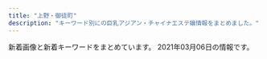 ```yaml
---
title: "上野・御徒町"
description: "キーワード別にの巨乳アジアン・チャイナエステ嬢情報をまとめました。"
---
```


新着画像と新着キーワードをまとめています。
2021年03月06日の情報です。

<DmmAffiliateIns />
<KeywordTable
  shops={
    [
    {
        "name": "AOI",
        "keywords": {
            "D": 12,
            "85": 48,
            "C": 6,
            "86": 6
        },
        "url": "http://www.sh-riraku107.xyz/",
        "station": "\u7530\u539f\u753a\u99c53\u756a\u51fa\u53e3",
        "img_links": [
            "http://www.sh-riraku107.xyz/picture/head_1_4214_1545019611484252.jpg",
            "http://www.sh-riraku107.xyz/picture/head_3_4214_1545028158650128.jpg",
            "http://www.sh-riraku107.xyz/picture/head_2_4214_1545028158383139.jpg",
            "http://www.sh-riraku107.xyz/uploads/190726/1-1ZH61G3011R.jpg",
            "http://www.sh-riraku107.xyz/uploads/201210/1-201210140AV35.jpg",
            "http://www.sh-riraku107.xyz/picture/link_1_4214_154523611765195.jpg",
            "http://www.sh-riraku107.xyz/uploads/190930/1-1Z9301H0432Z.jpg",
            "http://www.sh-riraku107.xyz/uploads/190726/1-1ZH61G224459.jpg",
            "http://www.sh-riraku107.xyz/uploads/191203/1-191203131R1257.jpg",
            "http://www.sh-riraku107.xyz/uploads/190726/1-1ZH61G359B9.jpg",
            "http://www.sh-riraku107.xyz/uploads/200915/1-20091515002JQ.jpg",
            "http://www.sh-riraku107.xyz/uploads/201210/1-201210140I61V.jpg",
            "http://www.sh-riraku107.xyz/uploads/201210/1-201210140H2S5.jpg",
            "http://www.sh-riraku107.xyz/uploads/191028/1-19102PQ142352.jpg",
            "http://www.sh-riraku107.xyz/uploads/201210/1-201210140K4F7.jpg",
            "http://www.sh-riraku107.xyz/uploads/190811/1-1ZQ1215612530.jpg",
            "http://www.sh-riraku107.xyz/uploads/190726/1-1ZH61G444a2.jpg",
            "http://www.sh-riraku107.xyz/uploads/201210/1-201210140639549.jpg",
            "http://www.sh-riraku107.xyz/uploads/200915/1-20091515001J63.jpg"
        ]
    },
    {
        "name": "\u6975\u4e0a\u30e1\u30f3\u30ba\u30a8\u30b9\u30c6-\u96c5-",
        "img_links": [
            "http://ueno-miyabi.work/images/tg_t.jpg",
            "http://ueno-miyabi.work/img/haru1.jpg",
            "http://ueno-miyabi.work/img/nana1.jpg",
            "http://ueno-miyabi.work/sp/img/yuyu2.jpg",
            "http://ueno-miyabi.work/images/5.jpg",
            "http://ueno-miyabi.work/images/sm.jpg",
            "http://ueno-miyabi.work/img/yuyu1.jpg",
            "http://ueno-miyabi.work/staff/ai.jpg",
            "http://ueno-miyabi.work/sp/images/interior_t.jpg",
            "http://ueno-miyabi.work/sp/images/ts.jpg",
            "http://ueno-miyabi.work/sp/img/haru2.jpg",
            "http://ueno-miyabi.work/sp/images/3.png",
            "http://ueno-miyabi.work/sp/images/staff_t.jpg",
            "http://ueno-miyabi.work/images/rem.jpg",
            "http://ueno-miyabi.work/sp/images/topgirl.jpg",
            "http://ueno-miyabi.work/sp/images/2.png",
            "http://ueno-miyabi.work/images/rec1.png",
            "http://ueno-miyabi.work/sp/images/int1.jpg",
            "http://ueno-miyabi.work/sp/images/sys.png",
            "http://ueno-miyabi.work/images/news_t.jpg",
            "http://ueno-miyabi.work/images/newsb.png",
            "http://ueno-miyabi.work/staff/haru.jpg",
            "http://ueno-miyabi.work/images/ta.jpg",
            "http://ueno-miyabi.work/sp/images/int2.jpg",
            "http://ueno-miyabi.work/images/2.jpg",
            "http://ueno-miyabi.work/img/jun2.jpg",
            "http://ueno-miyabi.work/sp/images/5.png",
            "http://ueno-miyabi.work/images/staff_t.jpg",
            "http://ueno-miyabi.work/images/rec2.jpg",
            "http://ueno-miyabi.work/sp/img/haru1.jpg",
            "http://ueno-miyabi.work/sp/menu/top.jpg",
            "http://ueno-miyabi.work/sp/img/jun2.jpg",
            "http://ueno-miyabi.work/sp/img/yuyu1.jpg",
            "http://ueno-miyabi.work/sp/img/ai1.jpg",
            "http://ueno-miyabi.work/sp/staff/haru.jpg",
            "http://ueno-miyabi.work/sp/images/rec1.png",
            "http://ueno-miyabi.work/img/haru2.jpg",
            "http://ueno-miyabi.work/images/sys.png",
            "http://ueno-miyabi.work/images/3.jpg",
            "http://ueno-miyabi.work/sp/img/jun1.jpg",
            "http://ueno-miyabi.work/sp/staff/ai.jpg",
            "http://ueno-miyabi.work/staff/jun.jpg",
            "http://ueno-miyabi.work/sp/images/ta.jpg",
            "http://ueno-miyabi.work/sp/images/news.jpg",
            "http://ueno-miyabi.work/img/jun1.jpg",
            "http://ueno-miyabi.work/sp/images/tel.jpg",
            "http://ueno-miyabi.work/images/1.jpg",
            "http://ueno-miyabi.work/sp/staff/jun.jpg",
            "http://ueno-miyabi.work/sp/staff/nana.jpg",
            "http://ueno-miyabi.work/sp/staff/yuyu.jpg",
            "http://ueno-miyabi.work/sp/images/rec2.jpg",
            "http://ueno-miyabi.work/images/head.jpg",
            "http://ueno-miyabi.work/sp/menu/staff.jpg",
            "http://ueno-miyabi.work/images/tr.jpg",
            "http://ueno-miyabi.work/images/interior_t.jpg",
            "http://ueno-miyabi.work/img/yuyu2.jpg",
            "http://ueno-miyabi.work/sp/images/4.png",
            "http://ueno-miyabi.work/images/int2.jpg",
            "http://ueno-miyabi.work/images/b2.jpg",
            "http://ueno-miyabi.work/staff/yuyu.jpg",
            "http://ueno-miyabi.work/images/int1.jpg",
            "http://ueno-miyabi.work/staff/nana.jpg",
            "http://ueno-miyabi.work/sp/img/nana1.jpg",
            "http://ueno-miyabi.work/images/concept.png",
            "http://ueno-miyabi.work/sp/images/footer.jpg",
            "http://ueno-miyabi.work/img/ai1.jpg",
            "http://ueno-miyabi.work/sp/images/1.png",
            "http://ueno-miyabi.work/sp/images/head.jpg",
            "http://ueno-miyabi.work/sp/images/ac1.jpg",
            "http://ueno-miyabi.work/images/b1.jpg",
            "http://ueno-miyabi.work/sp/images/newsb.png",
            "http://ueno-miyabi.work/images/4.jpg"
        ],
        "keywords": {},
        "station": "JR\u4e0a\u91ce\u99c5\u6d45\u8349\u53e3",
        "url": "http://ueno-miyabi.work/"
    },
    {
        "name": "\u9db4",
        "station": "\u6d45\u8349\u99c52\u756a\u51fa\u53e3",
        "keywords": {
            "C": 7
        },
        "img_links": [
            "http://th20.com/turu/images/mobile.jpg"
        ],
        "url": "http://th20.com/turu/"
    },
    {
        "url": "http://yura-kunitachi.xyz/",
        "keywords": {},
        "img_links": [
            "http://yura-kunitachi.xyz/_src/53513947/navi_03.png",
            "http://yura-kunitachi.xyz/_src/53513957/wechatimg229.jpg",
            "http://yura-kunitachi.xyz/_src/53513953/navi_06.png",
            "http://yura-kunitachi.xyz/_src/53513955/cam.jpg",
            "http://yura-kunitachi.xyz/_src/53513929/wechatimg93.jpg",
            "http://yura-kunitachi.xyz/_src/53513935/wechatimg92.jpg",
            "http://yura-kunitachi.xyz/_src/53513945/navi_02.png",
            "http://yura-kunitachi.xyz/_src/53513925/wechatimg8.jpg",
            "http://yura-kunitachi.xyz/_src/53513931/wechatimg89.jpg",
            "http://yura-kunitachi.xyz/_src/53513933/wechatimg90.jpg",
            "http://yura-kunitachi.xyz/_src/53972968/wechatimg91.jpg",
            "http://yura-kunitachi.xyz/_src/53513963/wechatimg102.jpg",
            "http://yura-kunitachi.xyz/_src/53513949/navi_04.png",
            "http://yura-kunitachi.xyz/_src/53513961/wechatimg97.jpg",
            "http://yura-kunitachi.xyz/_src/53513965/wechatimg81_20210306210100439.jpg",
            "http://yura-kunitachi.xyz/_src/53513967/xxl_44c52558b2be4d61a2f879da7d157c31.jpg",
            "http://yura-kunitachi.xyz/_src/53513959/137080-osd41m-772.jpg",
            "http://yura-kunitachi.xyz/_src/53513942/3da7d3dc6ee4f2d3861295bdb20452b671deb86c6f4e442ebce1715dc06eb99e.jpg",
            "http://yura-kunitachi.xyz/_src/53513943/navi_01.png",
            "http://yura-kunitachi.xyz/_src/53513910/5f5316158ec7f0d0727854410a5be46303a324b1fef3ef0de82fa8c4fe0f59d4.jpg",
            "http://yura-kunitachi.xyz/_src/53513951/navi_05.png"
        ],
        "station": "\u7530\u539f\u753a\u99c5\u30a8\u30ec\u30d9\u30fc\u30bf\u30fc\u53e3",
        "name": "Rei"
    },
    {
        "url": "http://www.macaron.esjoho.com/",
        "img_links": [],
        "keywords": {},
        "station": "JR\u5fa1\u5f92\u753a\u99c5\u5317\u53e3",
        "name": "\u30de\u30ab\u30ed\u30f3"
    },
    {
        "station": "JR\u4e0a\u91ce\u99c5\u6d45\u8349\u53e3",
        "name": "\u7652\u3057\u306e\u5bb6",
        "img_links": [
            "http://www.iyashinoie-ueno.com/images/pick1.jpg",
            "http://www.iyashinoie-ueno.com/images/news_top.jpg",
            "http://www.iyashinoie-ueno.com/images/end.jpg",
            "http://www.iyashinoie-ueno.com/files/019.jpg",
            "http://www.iyashinoie-ueno.com/files/018-02.jpg",
            "http://www.iyashinoie-ueno.com/images/newgirls_top.jpg",
            "http://www.iyashinoie-ueno.com/files/001.jpg",
            "http://www.iyashinoie-ueno.com/files/014-02.jpg",
            "http://www.iyashinoie-ueno.com/images/staff_top2.jpg",
            "http://www.iyashinoie-ueno.com/files/019-02.jpg",
            "http://www.iyashinoie-ueno.com/images/mobile.jpg",
            "http://www.iyashinoie-ueno.com/files/018.jpg",
            "http://www.iyashinoie-ueno.com/images/top2.jpg",
            "http://www.iyashinoie-ueno.com/files/001-02.jpg",
            "http://www.iyashinoie-ueno.com/files/014.jpg",
            "http://www.iyashinoie-ueno.com/images/staff_top.jpg"
        ],
        "keywords": {
            "C": 11,
            "86": 4,
            "84": 4,
            "87": 8,
            "D": 12
        },
        "url": "http://www.iyashinoie-ueno.com/"
    },
    {
        "station": "JR\u5fa1\u5f92\u753a\u99c5\u5357\u53e3",
        "name": "\u5922\u306e\u8776\u3005",
        "img_links": [
            "http://www.sh-riraks.xyz/uploads/190611/1-1Z611153S2561.jpg",
            "http://www.sh-riraks.xyz/uploads/200617/1-20061G54ZQ14.jpg",
            "http://www.sh-riraks.xyz/img/ttl_girls.png",
            "http://www.sh-riraks.xyz/uploads/180521/1-1P5211649103K.jpg",
            "http://www.sh-riraks.xyz/uploads/allimg/180604/1-1P60410212A02.jpg",
            "http://www.sh-riraks.xyz/uploads/201130/1-201130133129441.jpg",
            "http://www.sh-riraks.xyz/uploads/181001/1-1Q001142IB48.jpg",
            "http://www.sh-riraks.xyz/uploads/201130/1-20113013311Rc.jpg",
            "http://www.sh-riraks.xyz/uploads/180521/1-1P52116495SC.jpg",
            "http://www.sh-riraks.xyz/uploads/201130/1-201130133045611.jpg",
            "http://www.sh-riraks.xyz/uploads/181001/1-1Q001142T6406.jpg",
            "http://www.sh-riraks.xyz/uploads/201130/1-201130133215X9.jpg",
            "http://www.sh-riraks.xyz/img/ttl_staff.png",
            "http://www.sh-riraks.xyz/uploads/201130/1-201130133029220.jpg",
            "http://www.sh-riraks.xyz/uploads/201130/1-201130133145E0.jpg",
            "http://www.sh-riraks.xyz/img/ttl_pickup.png",
            "http://www.sh-riraks.xyz/uploads/200107/1-20010F92019226.jpg",
            "http://www.sh-riraks.xyz/uploads/201130/1-201130132942Y6.jpg",
            "http://www.sh-riraks.xyz/uploads/201130/1-201130133012441.jpg",
            "http://www.sh-riraks.xyz/img/ttl_mobile.png",
            "http://www.sh-riraks.xyz/uploads/200617/1-20061G54TIb.jpg",
            "http://www.sh-riraks.xyz/uploads/200617/1-20061G54941Z9.jpg",
            "http://www.sh-riraks.xyz/img/ttl_wnew.png",
            "http://www.sh-riraks.xyz/uploads/191015/1-1910151T03I48.jpg",
            "http://www.sh-riraks.xyz/uploads/201130/1-201130132956292.jpg"
        ],
        "url": "http://www.sh-riraks.xyz/",
        "keywords": {
            "C": 17
        }
    },
    {
        "keywords": {},
        "url": "https://u-este.com/",
        "station": "JR\u5fa1\u5f92\u753a\u99c5\u5317\u53e3",
        "img_links": [],
        "name": "\u7652\u3057\u5c4b"
    },
    {
        "url": "http://ikoi.ies.fun/",
        "station": "JR\u5fa1\u5f92\u753a\u99c5\u5357\u53e3",
        "name": "\u61a9",
        "keywords": {},
        "img_links": []
    },
    {
        "station": "JR\u5fa1\u5f92\u753a\u99c5\u5357\u53e3",
        "keywords": {},
        "url": "http://chloe.est-u.com/",
        "name": "CHLOE",
        "img_links": [
            "http://chloe.est-u.com/images/index_03.jpg",
            "http://chloe.est-u.com/images/index_07.jpg",
            "http://chloe.est-u.com/images/a2.jpg",
            "http://chloe.est-u.com/images/a3.jpg",
            "http://chloe.est-u.com/images/a1.jpg",
            "http://chloe.est-u.com/images/index_02.jpg",
            "http://chloe.est-u.com/images/2.jpg",
            "http://chloe.est-u.com/images/s1.jpg",
            "http://chloe.est-u.com/images/3.jpg",
            "http://chloe.est-u.com/images/cc.jpg",
            "http://chloe.est-u.com/images/index_01.jpg",
            "http://chloe.est-u.com/images/index_14.jpg"
        ]
    },
    {
        "img_links": [],
        "keywords": {},
        "name": "\u30b9\u30de\u30a4\u30eb",
        "station": "JR\u5fa1\u5f92\u753a\u99c5\u5357\u53e3",
        "url": "http://smile.ests.jp/"
    },
    {
        "keywords": {
            "86": 10,
            "E": 5,
            "D": 5,
            "85": 5
        },
        "name": "\u30a2\u30ed\u30de \u3072\u307e\u308f\u308a",
        "url": "http://lena.este.work/",
        "img_links": [
            "http://lena.este.work/2/uploadimg/1557998297.jpeg",
            "http://lena.este.work/2/uploadimg/1606781125.jpeg",
            "http://lena.este.work/2/uploadimg/1583138243.jpg",
            "http://lena.este.work/ta.png",
            "http://lena.este.work/s1.png",
            "http://lena.este.work/tel.jpg",
            "http://lena.este.work/interior_t.png",
            "http://lena.este.work/news.png",
            "http://lena.este.work/staff_t.jpg",
            "http://lena.este.work/head.jpg",
            "http://lena.este.work/2/uploadimg/1606782448.jpeg",
            "http://lena.este.work/sys2.png"
        ],
        "station": "\u6e6f\u5cf6\u99c5"
    },
    {
        "station": "JR\u5fa1\u5f92\u753a\u99c5\u5357\u53e3",
        "keywords": {},
        "url": "http://taiwan-resort.com/",
        "name": "\u53f0\u6e7e\u30ea\u30be\u30fc\u30c8",
        "img_links": [
            "http://taiwan-resort.com/img/mask03.jpg",
            "http://taiwan-resort.com/img/mask01.jpg",
            "http://taiwan-resort.com/img/corona-3.jpg",
            "http://taiwan-resort.com/img/corona-5.jpg",
            "http://taiwan-resort.com/img/reina3.jpg",
            "http://taiwan-resort.com/img/honoka02.jpg",
            "http://taiwan-resort.com/img/rei.jpg",
            "http://taiwan-resort.com/img/corona-2.jpg",
            "http://taiwan-resort.com/img/topbg02.jpg",
            "http://taiwan-resort.com/img/corona-4.jpg",
            "http://taiwan-resort.com/img/anna.png",
            "http://taiwan-resort.com/img/tel_img.png",
            "http://taiwan-resort.com/img/hina.jpg",
            "http://taiwan-resort.com/img/mask05.jpg",
            "http://taiwan-resort.com/img/head_img.png",
            "http://taiwan-resort.com/img/pagetop.png",
            "http://taiwan-resort.com/img/yuki.jpg",
            "http://taiwan-resort.com/img/emi001.jpg",
            "http://taiwan-resort.com/img/sara002.jpg",
            "http://taiwan-resort.com/img/mami002.png",
            "http://taiwan-resort.com/img/mask02.jpg",
            "http://taiwan-resort.com/img/photo_01.jpg",
            "http://taiwan-resort.com/img/mask04.jpg"
        ]
    },
    {
        "url": "https://jouga.info/",
        "station": "JR\u5fa1\u5f92\u753a\u99c5\u5357\u53e3",
        "name": "\u5ae6\u5a25\uff5eJOGA\uff5e",
        "keywords": {
            "\u30bb\u30af\u30b7\u30fc": 3,
            "85": 2,
            "D": 2,
            "C": 1,
            "86": 2
        },
        "img_links": [
            "https://jouga.info/staffPhoto/b20210226100911.jpg",
            "https://jouga.info/staffPhoto/s20210226101013.jpg",
            "https://jouga.info/images/store/03.jpg",
            "https://jouga.info/images/store/02.jpg",
            "https://jouga.info/images/returnBtn.png",
            "https://jouga.info/staffPhoto/s20210226100911.jpg",
            "https://jouga.info/staffPhoto/b20210226100713.jpg",
            "https://jouga.info/images/store/01.jpg",
            "https://jouga.info/staffPhoto/s20210226100817.jpg",
            "https://jouga.info/staffPhoto/b20210226101013.jpg",
            "https://jouga.info/images/store/04.jpg",
            "https://jouga.info/staffPhoto/b20210226100817.jpg",
            "https://jouga.info/staffPhoto/s20210226101735.jpg",
            "https://jouga.info/js/sliderLine/slide_next.png",
            "https://jouga.info/uploadfiles/images/campaignJougaInfo.jpg",
            "https://jouga.info/images/mobile.jpg",
            "https://jouga.info/js/sliderLine/slide_prev.png",
            "https://jouga.info/staffPhoto/b20210226101735.jpg",
            "https://jouga.info/staffPhoto/s20210226100713.jpg"
        ]
    },
    {
        "url": "https://www.ueno-assistant.com/",
        "keywords": {
            "85": 2,
            "86": 2,
            "90": 2
        },
        "img_links": [
            "https://www.ueno-assistant.com/images/1.jpg",
            "https://www.ueno-assistant.com/images/index_19.jpg",
            "http://www.ueno-assistant.com/images/index_05.png",
            "http://www.ueno-assistant.com/images/index_20.jpg",
            "http://www.ueno-assistant.com/images/index_19.jpg",
            "http://www.ueno-assistant.com/images/opbs21-4.jpg",
            "https://www.ueno-assistant.com/images/index_18.jpg",
            "http://www.ueno-assistant.com/images/a0.jpg",
            "http://www.ueno-assistant.com/images/es21-1.jpg",
            "http://www.ueno-assistant.com/images/1.jpg",
            "https://www.ueno-assistant.com/images/index_02.png",
            "http://www.ueno-assistant.com/images/index_02.png",
            "https://www.ueno-assistant.com/images/opbs21-4.jpg",
            "http://www.ueno-assistant.com/images/index_08.png",
            "https://www.ueno-assistant.com/images/index_08.png",
            "http://www.ueno-assistant.com/images/opbs21-4t.jpg",
            "http://www.ueno-assistant.com/images/index_06.png",
            "https://www.ueno-assistant.com/images/index_09.png",
            "http://www.ueno-assistant.com/images/index_07.png",
            "http://www.ueno-assistant.com/images/opbs20-9.jpg",
            "http://www.ueno-assistant.com/images/index_09.png",
            "https://www.ueno-assistant.com/images/4.jpg",
            "https://www.ueno-assistant.com/images/index_05.png",
            "https://www.ueno-assistant.com/images/index_06.png",
            "https://www.ueno-assistant.com/images/a0.jpg",
            "https://www.ueno-assistant.com/images/opbs20-9.jpg",
            "http://www.ueno-assistant.com/images/index_03.png",
            "https://www.ueno-assistant.com/images/opbs20-17.jpg",
            "http://www.ueno-assistant.com/images/4.jpg",
            "https://www.ueno-assistant.com/images/index_20.jpg",
            "https://www.ueno-assistant.com/images/index_03.png",
            "http://www.ueno-assistant.com/images/index_18.jpg",
            "https://www.ueno-assistant.com/images/index_07.png",
            "https://www.ueno-assistant.com/images/es21-1.jpg",
            "http://www.ueno-assistant.com/images/opbs20-17.jpg",
            "https://www.ueno-assistant.com/images/opbs21-4t.jpg"
        ],
        "station": "JR\u4e0a\u91ce\u99c5\u6d45\u8349\u53e3",
        "name": "\u5973\u624b"
    },
    {
        "img_links": [
            "http://esthe-massage.black/images/acc.jpg",
            "http://esthe-massage.black/images/cg2.jpg",
            "http://esthe-massage.black/images/top.jpg",
            "http://esthe-massage.black/images/sta3.jpg",
            "http://esthe-massage.black/images/sys01.jpg",
            "http://esthe-massage.black/images/tit1.png",
            "http://esthe-massage.black/images/tit2.png",
            "http://esthe-massage.black/images/index_an_06.jpg",
            "http://esthe-massage.black/images/cg7.jpg",
            "http://esthe-massage.black/images/index_an_01.jpg",
            "http://esthe-massage.black/images/te.png",
            "http://cdn.dino-es.com/images/logo/88x31DinoEs.png",
            "http://esthe-massage.black/images/cg4.jpg",
            "http://esthe-massage.black/images/tit5.png",
            "http://esthe-massage.black/images/cg5.jpg",
            "http://esthe-massage.black/images/cg3.jpg",
            "http://esthe-massage.black/images/index_an_05.jpg",
            "http://esthe-massage.black/images/cg10.jpg",
            "http://esthe-massage.black/images/sta7.jpg",
            "http://esthe-massage.black/images/tit4.png",
            "http://esthe-massage.black/images/sta5.jpg",
            "http://esthe-massage.black/images/index_bn_01.jpg",
            "http://esthe-massage.black/images/index_an_02.jpg",
            "http://esthe-massage.black/images/index_an_04.jpg",
            "http://esthe-massage.black/images/cg6.jpg",
            "http://esthe-massage.black/images/footer.jpg",
            "http://esthe-massage.black/images/cg8.jpg",
            "http://esthe-massage.black/images/sta11.jpg",
            "http://esthe-massage.black/images/sta10.jpg",
            "http://esthe-massage.black/images/sta1.jpg",
            "http://esthe-massage.black/images/index_an_03.jpg",
            "http://esthe-massage.black/images/index_bn_03.jpg",
            "http://esthe-massage.black/images/link_3.jpg",
            "http://esthe-massage.black/images/sta6.jpg",
            "http://esthe-massage.black/images/index_bn_06.jpg",
            "http://esthe-massage.black/images/cg11.jpg",
            "http://esthe-massage.black/images/sys02.jpg",
            "http://esthe-massage.black/images/index_bn_02.jpg",
            "http://esthe-massage.black/images/index_bn_05.jpg",
            "http://esthe-massage.black/images/sta12.jpg",
            "http://esthe-massage.black/images/sys03.jpg",
            "http://esthe-massage.black/images/cg12.jpg",
            "http://esthe-massage.black/images/sta2.jpg",
            "http://esthe-massage.black/images/sta8.jpg",
            "http://esthe-massage.black/images/qr.jpg",
            "http://esthe-massage.black/images/cg1.jpg"
        ],
        "station": "JR\u5fa1\u5f92\u753a\u99c5\u5357\u53e3",
        "name": "\u30ab\u30eb\u30de\u30ea\u30be\u30fc\u30c8\uff06\u30b9\u30d1",
        "url": "http://esthe-massage.black/",
        "keywords": {
            "C": 4,
            "D": 16,
            "89": 4,
            "82": 30,
            "E": 4,
            "84": 8
        }
    },
    {
        "url": "http://ruana.work/",
        "station": "JR\u5fa1\u5f92\u753a\u99c5\u5357\u53e3",
        "img_links": [
            "http://ruana.work/img/hitomi1.jpg",
            "http://ruana.work/images/12.jpg",
            "http://ruana.work/img/kora1.jpg",
            "http://ruana.work/images/rec.jpg",
            "http://ruana.work/images/2.jpg",
            "http://ruana.work/images/head.jpg",
            "http://ruana.work/images/sys1.jpg",
            "http://ruana.work/images/7.jpg",
            "http://ruana.work/images/3.jpg",
            "http://ruana.work/images/interior_t.jpg",
            "http://ruana.work/images/4.jpg",
            "http://ruana.work/img/ran1.jpg",
            "http://ruana.work/images/int2.jpg",
            "http://ruana.work/images/staff_t.jpg",
            "http://ruana.work/img/mimi1.jpg",
            "http://ruana.work/images/sys2.jpg",
            "http://ruana.work/images/int1.jpg",
            "http://ruana.work/img/aki1.jpg",
            "http://ruana.work/images/tel.jpg",
            "http://ruana.work/images/ac1.jpg",
            "http://ruana.work/images/ac2.jpg",
            "http://ruana.work/images/1.jpg",
            "http://ruana.work/img/sakura1.jpg",
            "http://ruana.work/images/mobile.jpg",
            "http://ruana.work/images/news.jpg"
        ],
        "keywords": {},
        "name": "\u30a8\u30f3\u30c8\u30ea\u30fc"
    },
    {
        "img_links": [
            "http://estelaspa.com/uploaded/girlinfo/9/G2_9_3.jpg",
            "http://estelaspa.com/img/photo_button.png",
            "http://estelaspa.com/uploaded/girlinfo/14/G1_14_2.jpg",
            "http://estelaspa.com/img/fmenu/call_off.png",
            "http://estelaspa.com/uploaded/girlinfo/16/G2_16_3.jpg",
            "http://estelaspa.com/uploaded/girlinfo/13/G1_13_2.jpg",
            "http://estelaspa.com/uploaded/girlinfo/12/G1_12_2.jpg",
            "http://estelaspa.com/img/system/etc.jpg",
            "http://img.es-navi.com/img/link/banners/s/000002.png",
            "http://estelaspa.com/img/system/3.jpg",
            "http://estelaspa.com/img/system/2.jpg",
            "http://estelaspa.com/img/google_button.png",
            "http://estelaspa.com/uploaded/news/201201035405.jpg",
            "http://estelaspa.com/img/system/4.jpg",
            "http://estelaspa.com/img/corona.png",
            "http://estelaspa.com/img/access/key.jpg",
            "http://estelaspa.com/img/rmenu/staff_off.png",
            "http://estelaspa.com/img/room/1.png",
            "http://estelaspa.com/img/system/card.jpg",
            "http://estelaspa.com/img/rmenu/top_off.png",
            "http://estelaspa.com/img/rmenu/call_off.png"
        ],
        "station": "JR\u5fa1\u5f92\u753a\u99c5\u5317\u53e3",
        "keywords": {
            "C": 7
        },
        "name": "Estela SPA\uff5e\u30a8\u30b9\u30c6\u30e9\u30b9\u30d1",
        "url": "http://estelaspa.com/"
    },
    {
        "img_links": [
            "https://ueno-mensesthe.com/room/room-l8.jpg",
            "https://ueno-mensesthe.com/room/room-l7.jpg",
            "https://ueno-mensesthe.com/room/room-l4.jpg",
            "https://ueno-mensesthe.com/room/room-l9.jpg",
            "https://ueno-mensesthe.com/wp/wp-content/uploads/2021/02/yuki.jpg",
            "https://ueno-mensesthe.com/images/clear.png",
            "https://ueno-mensesthe.com/wp/wp-content/uploads/2021/02/yuki2.jpg",
            "https://ueno-mensesthe.com/wp/wp-content/uploads/2021/02/hina.jpg",
            "https://ueno-mensesthe.com/images/cos2.jpg",
            "https://ueno-mensesthe.com/images/flower.png",
            "https://ueno-mensesthe.com/images/main.jpg",
            "https://ueno-mensesthe.com/wp/wp-content/uploads/2021/01/main-300x244.png",
            "https://ueno-mensesthe.com/wp/wp-content/uploads/2021/02/hina3.jpg",
            "https://ueno-mensesthe.com/room/room-l3.jpg",
            "https://ueno-mensesthe.com/footer/footer-line.png",
            "https://ueno-mensesthe.com/images/header3.png",
            "https://ueno-mensesthe.com/icon/yelp.png",
            "https://ueno-mensesthe.com/room/room-l2.jpg",
            "https://ueno-mensesthe.com/icon/twitter.png",
            "https://ueno-mensesthe.com/footer/footer-staff.png",
            "https://ueno-mensesthe.com/room/room-l10.jpg",
            "https://ueno-mensesthe.com/images/top1.jpg",
            "https://ueno-mensesthe.com/images/main-sp.jpg",
            "https://ueno-mensesthe.com/wp/wp-content/uploads/2021/02/hina2.jpg",
            "https://ueno-mensesthe.com/images/top2.jpg",
            "https://ueno-mensesthe.com/footer/footer-tel.png",
            "https://ueno-mensesthe.com/images/top3.jpg",
            "https://ueno-mensesthe.com/room/room-l1.jpg",
            "https://ueno-mensesthe.com/wp/wp-content/uploads/2021/01/main-150x150.png",
            "https://ueno-mensesthe.com/wp/wp-content/uploads/2021/02/mirai1.jpg",
            "https://ueno-mensesthe.com/images/cos1.jpg",
            "https://ueno-mensesthe.com/images/qrcode.png",
            "https://ueno-mensesthe.com/wp/wp-content/uploads/2021/02/hana2.jpg",
            "https://ueno-mensesthe.com/images/top0.jpg",
            "https://ueno-mensesthe.com/icon/facebook.png",
            "https://ueno-mensesthe.com/wp/wp-content/uploads/2021/02/mirai2.jpg",
            "https://ueno-mensesthe.com/icon/line.png",
            "https://ueno-mensesthe.com/wp/wp-content/uploads/2021/02/hana.jpg"
        ],
        "name": "\u697d\u5712",
        "station": "JR\u4e0a\u91ce\u99c5\u5165\u8c37\u53e3",
        "url": "https://ueno-mensesthe.com/",
        "keywords": {
            "D": 52,
            "\u30bb\u30af\u30b7\u30fc": 2,
            "F": 18
        }
    },
    {
        "station": "JR\u5fa1\u5f92\u753a\u99c5\u5317\u53e3",
        "keywords": {
            "C": 1
        },
        "url": "http://spa-amore.info/",
        "name": "\u30b9\u30d1 \u30a2\u30e2\u30fc\u30ec",
        "img_links": [
            "http://spa-amore.info/uploads/rubyes/2017/02/bnr_side_01.png",
            "http://spa-amore.info/uploads/rubyes/2017/02/subvisual_info.png",
            "http://spa-amore.info/uploads/rubyes/2020/01/img_5610-1919x2560.jpg",
            "http://spa-amore.info/uploads/rubyes/2017/02/img_info_04.png",
            "http://spa-amore.info/uploads/rubyes/2018/12/ad_7z8_720.png",
            "http://spa-amore.info/uploads/rubyes/2018/06/img_6517de79a84e589afe69cac1.jpg",
            "http://spa-amore.info/uploads/rubyes/2019/10/img_4995.jpg",
            "http://spa-amore.info/uploads/rubyes/2017/02/icon_flower.png",
            "http://spa-amore.info/uploads/rubyes/2019/10/img_4997.jpg",
            "http://spa-amore.info/uploads/rubyes/2017/02/img_info_01.png",
            "http://spa-amore.info/uploads/rubyes/2017/02/btn_top_02.png",
            "http://spa-amore.info/uploads/rubyes/2017/02/btn_top_01.png",
            "http://spa-amore.info/\thttp:/spa-amore.info/uploads/rubyes/2019/03/ivent2.jpeg",
            "http://spa-amore.info/uploads/rubyes/2018/06/wechatimg111.jpeg",
            "http://spa-amore.info/uploads/rubyes/2019/10/img_5017.jpg",
            "http://spa-amore.info/uploads/rubyes/2017/02/btn_top_03.png",
            "http://spa-amore.info/uploads/rubyes/images/no-photo.jpg",
            "http://spa-amore.info/uploads/rubyes/2017/02/bnr_side_03.png",
            "http://spa-amore.info/uploads/rubyes/2017/02/subvisual_enquete.png",
            "http://spa-amore.info/uploads/rubyes/2017/02/img_info_03.png",
            "http://spa-amore.info/uploads/rubyes/2018/06/bnr_side_041.png",
            "http://spa-amore.info/uploads/rubyes/2017/02/bnr_side_02.png",
            "http://spa-amore.info/uploads/rubyes/2018/11/img_2998.png",
            "http://spa-amore.info/uploads/rubyes/2017/02/subvisual_link.png",
            "http://spa-amore.info/uploads/rubyes/2017/02/subvisual_link-1000x144.png",
            "http://spa-amore.info/uploads/rubyes/2019/12/img_3766.jpg",
            "http://spa-amore.info/uploads/rubyes/images/icon_flower.png",
            "http://spa-amore.info/uploads/rubyes/2019/04/img_3767.jpg",
            "http://spa-amore.info/uploads/rubyes/images/p01.png",
            "http://spa-amore.info/uploads/rubyes/2020/11/img_6655.jpg",
            "http://spa-amore.info/uploads/rubyes/2019/04/img_3768.jpg",
            "http://spa-amore.info/uploads/rubyes/2019/12/img_3763.jpg",
            "http://spa-amore.info/uploads/rubyes/2020/05/img_4838.jpg",
            "http://spa-amore.info/uploads/rubyes/2018/06/img_6509de79a84e589afe69cac1.jpg",
            "http://spa-amore.info/uploads/rubyes/2017/03/img_bnr_concept.png",
            "http://spa-amore.info/uploads/rubyes/2017/02/bnr_side_05.png",
            "http://spa-amore.info/uploads/rubyes/2017/02/img_info_05.png",
            "http://spa-amore.info/uploads/rubyes/2017/02/img_info_02.png",
            "http://spa-amore.info/uploads/rubyes/2020/12/img_6829.jpg",
            "http://spa-amore.info/uploads/rubyes/2017/02/treatment.png",
            "http://spa-amore.info/uploads/rubyes/2018/12/ad-7z8-s.png",
            "http://spa-amore.info/uploads/rubyes/images/subvisual_staff.png",
            "http://spa-amore.info/uploads/rubyes/2019/12/img_3765.jpg",
            "http://spa-amore.info/uploads/rubyes/2017/02/subvisual_contact.png",
            "http://spa-amore.info/uploads/rubyes/2018/06/img_6484de79a84e589afe69cac1.jpg",
            "http://spa-amore.info/uploads/rubyes/2017/02/subvisual_magazine.png",
            "http://spa-amore.info/uploads/rubyes/2019/07/img_4390.jpg",
            "http://spa-amore.info/uploads/rubyes/2017/02/subvisual_reserve.png",
            "http://spa-amore.info/uploads/rubyes/2020/03/lili.jpeg",
            "http://spa-amore.info/uploads/rubyes/2019/03/img_35011.jpg",
            "http://spa-amore.info/uploads/rubyes/2017/02/subvisual_qa.png",
            "http://spa-amore.info/uploads/rubyes/2017/02/img_info_06.png",
            "http://spa-amore.info/uploads/rubyes/2020/11/img_6654.jpg",
            "http://spa-amore.info/uploads/rubyes/2019/12/img_3761.jpg",
            "http://spa-amore.info/uploads/rubyes/2019/03/img_35012.jpg",
            "http://spa-amore.info/uploads/rubyes/2018/06/tel.jpg",
            "http://spa-amore.info/uploads/rubyes/2018/06/img_6526de79a84e589afe69cac1.jpg",
            "http://spa-amore.info/uploads/rubyes/2017/02/wifi.jpg",
            "http://spa-amore.info/uploads/rubyes/2017/02/bnr_side_credit.png"
        ]
    },
    {
        "url": "http://foryou-es.info/",
        "name": "\u30de\u30fc\u30ad\u30e5\u30ea\u30fcMERCURY",
        "img_links": [
            "http://foryou-es.info/img/yui2.jpg",
            "http://www.foryou-es.info/sp/img/rora4.jpg",
            "http://www.foryou-es.info/sp/img/yui.png",
            "http://foryou-es.info/img/miki2.jpg",
            "http://foryou-es.info/img/riko.png",
            "http://www.foryou-es.info/images/staff_t.jpg",
            "http://www.foryou-es.info/img/miki2.jpg",
            "http://foryou-es.info/img/honey1.jpg",
            "http://www.foryou-es.info/sp/img/sara.png",
            "http://foryou-es.info/images/so.jpg",
            "http://www.foryou-es.info/images/news.jpg",
            "http://foryou-es.info/img/rora1.jpg",
            "http://www.foryou-es.info/img/riko3.jpg",
            "http://www.foryou-es.info/img/riko.png",
            "http://foryou-es.info/img/saki3.jpg",
            "http://foryou-es.info/img/rora.png",
            "http://foryou-es.info/images/interior1.png",
            "http://foryou-es.info/img/saki2.jpg",
            "http://www.foryou-es.info/img/riko4.jpg",
            "http://www.foryou-es.info/sp/images/newsb.jpg",
            "http://foryou-es.info/img/miki1.jpg",
            "http://www.foryou-es.info/sp/img/seiko4.jpg",
            "http://www.foryou-es.info/img/hina4.jpg",
            "http://foryou-es.info/images/tel.png",
            "http://www.foryou-es.info/images/mobile.jpg",
            "http://foryou-es.info/images/sa.jpg",
            "http://foryou-es.info/images/info.jpg",
            "http://www.foryou-es.info/sp/menu/staff.jpg",
            "http://www.foryou-es.info/sp/staff/saki.png",
            "http://foryou-es.info/img/yui1.jpg",
            "http://foryou-es.info/img/rora3.jpg",
            "http://foryou-es.info/img/sara.png",
            "http://www.foryou-es.info/sp/img/seiko1.jpg",
            "http://www.foryou-es.info/img/yui1.jpg",
            "http://www.foryou-es.info/sp/img/saki.png",
            "http://www.foryou-es.info/images/rem.jpg",
            "http://www.foryou-es.info/img/hina2.jpg",
            "http://foryou-es.info/images/rem.jpg",
            "http://foryou-es.info/images/zy.png",
            "http://foryou-es.info/img/hina3.jpg",
            "http://www.foryou-es.info/img/sara1.jpg",
            "http://foryou-es.info/img/honey2.jpg",
            "http://www.foryou-es.info/sp/menu/interior.jpg",
            "http://www.foryou-es.info/img/sia3.jpg",
            "http://www.foryou-es.info/images/si.png",
            "http://www.foryou-es.info/sp/images/sm.jpg",
            "http://www.foryou-es.info/img/yui2.jpg",
            "http://www.foryou-es.info/images/koko_200x40.png",
            "http://foryou-es.info/img/rora2.jpg",
            "http://www.foryou-es.info/img/saki1.jpg",
            "http://www.foryou-es.info/sp/img/rora3.jpg",
            "http://www.foryou-es.info/img/saki3.jpg",
            "http://www.foryou-es.info/img/rora.png",
            "http://foryou-es.info/images/interior.jpg",
            "http://www.foryou-es.info/img/saki2.jpg",
            "http://foryou-es.info/img/riko4.jpg",
            "http://www.foryou-es.info/sp/img/seiko2.jpg",
            "http://www.foryou-es.info/img/yui3.jpg",
            "http://www.foryou-es.info/sp/img/rora2.jpg",
            "http://www.foryou-es.info/images/interior_t.jpg",
            "http://www.foryou-es.info/sp/images/sys2.jpg",
            "http://www.foryou-es.info/images/so.jpg",
            "http://foryou-es.info/images/sm.jpg",
            "http://foryou-es.info/img/sara2.jpg",
            "http://www.foryou-es.info/sp/images/news.png",
            "http://foryou-es.info/img/sia1.jpg",
            "http://foryou-es.info/images/tp.png",
            "http://www.foryou-es.info/images/ac.jpg",
            "http://foryou-es.info/img/hina4.jpg",
            "http://www.foryou-es.info/sp/images/staff_t.jpg",
            "http://foryou-es.info/images/ac.jpg",
            "http://foryou-es.info/img/honey.png",
            "http://www.foryou-es.info/images/tp.png",
            "http://www.foryou-es.info/img/sia4.jpg",
            "http://foryou-es.info/img/honey3.jpg",
            "http://foryou-es.info/images/interior_t.jpg",
            "http://www.foryou-es.info/img/rora1.jpg",
            "http://foryou-es.info/images/staff_t.jpg",
            "http://foryou-es.info/img/yui3.jpg",
            "http://www.foryou-es.info/images/blog.jpg",
            "http://www.foryou-es.info/images/sirase.jpg",
            "http://www.foryou-es.info/sp/images/sys3.jpg",
            "http://www.foryou-es.info/img/hina3.jpg",
            "http://www.foryou-es.info/images/interior1.png",
            "http://www.foryou-es.info/sp/images/top.jpg",
            "http://www.foryou-es.info/img/honey.png",
            "http://www.foryou-es.info/img/honey1.jpg",
            "http://foryou-es.info/images/mobile.jpg",
            "http://www.foryou-es.info/img/rora4.jpg",
            "http://www.foryou-es.info/images/info.jpg",
            "http://www.foryou-es.info/sp/images/sys4.jpg",
            "http://www.foryou-es.info/img/sia2.jpg",
            "http://www.foryou-es.info/sp/images/ac3.jpg",
            "http://foryou-es.info/img/riko2.jpg",
            "http://www.foryou-es.info/img/riko2.jpg",
            "http://foryou-es.info/img/rora4.jpg",
            "http://www.foryou-es.info/images/sa.jpg",
            "http://www.foryou-es.info/images/zy.png",
            "http://www.foryou-es.info/img/sara.png",
            "http://foryou-es.info/images/sirase.jpg",
            "http://www.foryou-es.info/sp/img/miki1.jpg",
            "http://foryou-es.info/img/sia3.jpg",
            "http://foryou-es.info/images/blog.jpg",
            "http://www.foryou-es.info/sp/img/seiko.png",
            "http://www.foryou-es.info/images/tel.png",
            "http://www.foryou-es.info/img/sia.png",
            "http://foryou-es.info/images/newface.jpg",
            "http://www.foryou-es.info/images/newface.jpg",
            "http://foryou-es.info/img/sia2.jpg",
            "http://foryou-es.info/images/tt.png",
            "http://foryou-es.info/img/seiko.png",
            "http://www.foryou-es.info/img/yui.png",
            "http://www.foryou-es.info/img/miki.png",
            "http://www.foryou-es.info/images/interior.jpg",
            "http://www.foryou-es.info/img/miki1.jpg",
            "http://www.foryou-es.info/sp/img/miki3.jpg",
            "http://foryou-es.info/images/koko_200x40.png",
            "http://foryou-es.info/img/riko1.jpg",
            "http://foryou-es.info/img/miki3.jpg",
            "http://www.foryou-es.info/img/hina.png",
            "http://www.foryou-es.info/sp/img/miki2.jpg",
            "http://www.foryou-es.info/img/hina1.jpg",
            "http://www.foryou-es.info/img/sara3.jpg",
            "http://foryou-es.info/img/yui.png",
            "http://foryou-es.info/img/miki.png",
            "http://foryou-es.info/img/sia4.jpg",
            "http://www.foryou-es.info/images/sm.jpg",
            "http://foryou-es.info/img/hina.png",
            "http://www.foryou-es.info/sp/staff/yui.png",
            "http://foryou-es.info/images/si.png",
            "http://www.foryou-es.info/sp/images/head.jpg",
            "http://www.foryou-es.info/sp/images/pc.jpg",
            "http://www.foryou-es.info/img/miki3.jpg",
            "http://www.foryou-es.info/img/seiko.png",
            "http://www.foryou-es.info/sp/images/newface.png",
            "http://www.foryou-es.info/img/rora2.jpg",
            "http://www.foryou-es.info/sp/img/honey.png",
            "http://www.foryou-es.info/img/sia1.jpg",
            "http://www.foryou-es.info/sp/img/miki.png",
            "http://www.foryou-es.info/sp/images/ac1.jpg",
            "http://www.foryou-es.info/sp/images/time.jpg",
            "http://foryou-es.info/img/riko3.jpg",
            "http://www.foryou-es.info/sp/img/rora.png",
            "http://www.foryou-es.info/sp/images/tel.jpg",
            "http://foryou-es.info/img/hina1.jpg",
            "http://www.foryou-es.info/sp/img/hina.png",
            "http://foryou-es.info/images/news.jpg",
            "http://www.foryou-es.info/img/saki.png",
            "http://www.foryou-es.info/img/honey3.jpg",
            "http://www.foryou-es.info/images/tt.png",
            "http://foryou-es.info/img/saki1.jpg",
            "http://foryou-es.info/img/sara1.jpg",
            "http://www.foryou-es.info/sp/images/sys1.jpg",
            "http://www.foryou-es.info/sp/images/ac2.jpg",
            "http://www.foryou-es.info/img/riko1.jpg",
            "http://www.foryou-es.info/sp/img/riko.png",
            "http://www.foryou-es.info/img/honey2.jpg",
            "http://foryou-es.info/img/sara3.jpg",
            "http://foryou-es.info/img/hina2.jpg",
            "http://www.foryou-es.info/img/sara2.jpg",
            "http://www.foryou-es.info/img/rora3.jpg",
            "http://www.foryou-es.info/sp/img/rora1.jpg",
            "http://foryou-es.info/img/saki.png",
            "http://www.foryou-es.info/sp/menu/top.jpg",
            "http://foryou-es.info/img/sia.png",
            "http://www.foryou-es.info/sp/img/sia.png",
            "http://www.foryou-es.info/sp/img/seiko3.jpg"
        ],
        "keywords": {
            "88": 9,
            "90": 5,
            "89": 27,
            "C": 28,
            "D": 12
        },
        "station": "JR\u5fa1\u5f92\u753a\u99c5\u5357\u53e3"
    },
    {
        "keywords": {
            "87": 6,
            "85": 23,
            "83": 3,
            "86": 13,
            "84": 3
        },
        "name": "CoCo-Arashi",
        "station": "\u4e0a\u91ce\u99c5\u5e83\u5c0f\u8def\u53e3",
        "url": "https://cc-tokyo.xyz/",
        "img_links": [
            "https://cc-tokyo.xyz/therapist/yuyu1.jpg",
            "https://cc-tokyo.xyz/therapist/yuri1.jpg",
            "https://cc-tokyo.xyz/therapist/moe1.jpg",
            "http://www.a-side.com/ad/koko/include/banner/koko_200x40.png",
            "https://cc-tokyo.xyz/images/barInfo.jpg",
            "https://cc-tokyo.xyz/images/mobile.jpg",
            "https://cc-tokyo.xyz/images/barSystem.jpg",
            "https://cc-tokyo.xyz/banner/88x31.jpg",
            "https://cc-tokyo.xyz/therapist/comingSoon.jpg",
            "https://cc-tokyo.xyz/images/indexMap.jpg",
            "https://cc-tokyo.xyz/images/coverGirlText.png",
            "https://cc-tokyo.xyz/therapist/saya1.jpg",
            "https://cc-tokyo.xyz/therapist/mari1.jpg",
            "https://cc-tokyo.xyz/room/1.jpg",
            "https://cc-tokyo.xyz/images/movie.jpg",
            "https://cc-tokyo.xyz/images/barLink.jpg",
            "https://cc-tokyo.xyz/images/magazine.jpg",
            "https://cc-tokyo.xyz/images/concept.jpg",
            "https://cc-tokyo.xyz/therapist/yui1.jpg",
            "https://cc-tokyo.xyz/therapist/emi1.jpg",
            "https://cc-tokyo.xyz/images/barAccess.jpg",
            "https://cc-tokyo.xyz/banner/468x60.jpg",
            "https://cc-tokyo.xyz/therapist/minami1.jpg",
            "https://cc-tokyo.xyz/therapist/hinako1.jpg",
            "https://cc-tokyo.xyz/therapist/mai1.jpg",
            "https://cc-tokyo.xyz/therapist/momoka1.jpg",
            "https://cc-tokyo.xyz/images/barTherapist.jpg",
            "https://cc-tokyo.xyz/images/barProfile.jpg",
            "https://cc-tokyo.xyz/therapist/yanyan1.jpg"
        ]
    },
    {
        "img_links": [
            "http://zoey.mssg.jp/images/top/top_01.jpg",
            "http://zoey.mssg.jp/images/top/top_02.jpg",
            "http://zoey.mssg.jp/images/top/top_08.png",
            "http://zoey.mssg.jp/images/top/top_05.jpg",
            "http://zoey.mssg.jp/images/top/top_03.jpg",
            "http://zoey.mssg.jp/images/page_top.png",
            "http://zoey.mssg.jp/images/home/top.jpg",
            "http://zoey.mssg.jp/images/top/top_04.jpg",
            "http://zoey.mssg.jp/images/staff_image/staf_010a.jpg",
            "http://zoey.mssg.jp/images/top/top_06.jpg"
        ],
        "name": "ZOEY \u30be\u30fc\u30a4",
        "keywords": {},
        "station": "JR\u5fa1\u5f92\u753a\u99c5\u5357\u53e3",
        "url": "http://zoey.mssg.jp"
    },
    {
        "station": "JR\u5fa1\u5f92\u753a\u99c5\u5317\u53e3",
        "url": "http://www.itoshii.tokyo/",
        "img_links": [],
        "name": "\u30d5\u30a1\u30f3\u30bf\u30b8\u30fc",
        "keywords": {}
    },
    {
        "url": "https://20oasis.com/",
        "keywords": {
            "99": 1,
            "85": 1,
            "90": 1,
            "98": 1
        },
        "img_links": [
            "https://20oasis.com/images/os21-8.jpg",
            "https://20oasis.com/images/a0.jpg",
            "https://20oasis.com/images/index_07.png",
            "https://20oasis.com/images/index_02.png",
            "https://20oasis.com/images/index_08.png",
            "https://20oasis.com/images/os21-7.jpg",
            "https://20oasis.com/images/index_03.png",
            "https://20oasis.com/images/index_05.png",
            "https://20oasis.com/images/index_09.png",
            "https://20oasis.com/images/index_06.png",
            "https://20oasis.com/images/os21-5.jpg",
            "https://20oasis.com/images/14.jpg",
            "https://20oasis.com/images/1.jpg",
            "https://20oasis.com/images/4.jpg",
            "https://20oasis.com/images/index_20.jpg",
            "https://20oasis.com/images/os21-6.jpg"
        ],
        "name": "\u30aa\u30a2\u30b7\u30b9",
        "station": "JR\u4e0a\u91ce\u99c5\u5165\u8c37\u53e3"
    },
    {
        "url": "http://www.iyashinoie.mensest.com/",
        "station": "\u6d45\u8349\u99c5",
        "name": "\u7652\u3057\u306e\u5bb6",
        "img_links": [
            "http://www.iyashinoie.mensest.com/img/top01.png",
            "http://www.iyashinoie.mensest.com/files/002.jpg",
            "http://www.iyashinoie.mensest.com/files/003.jpg",
            "http://www.iyashinoie.mensest.com/img/nav-003.png",
            "http://www.iyashinoie.mensest.com/img/tel.png",
            "http://www.iyashinoie.mensest.com/files/001.jpg",
            "http://www.iyashinoie.mensest.com/files/004.jpg",
            "http://www.iyashinoie.mensest.com/img/stb.jpg",
            "http://www.iyashinoie.mensest.com/img/nav-002.png",
            "http://www.iyashinoie.mensest.com/img/nav-004.png",
            "http://www.iyashinoie.mensest.com/img/nav-005.png",
            "http://www.iyashinoie.mensest.com/img/stt.jpg",
            "http://www.iyashinoie.mensest.com/img/nav-006.png",
            "http://www.iyashinoie.mensest.com/img/nav-001.png"
        ],
        "keywords": {
            "89": 1,
            "C": 1,
            "D": 2,
            "86": 1,
            "87": 2,
            "F": 1
        }
    },
    {
        "url": "http://lian-ai.work/",
        "name": "\u604b\u611b",
        "station": "JR\u5fa1\u5f92\u753a\u99c5\u5317\u53e3",
        "keywords": {},
        "img_links": [
            "http://lian-ai.work/images/1.jpg",
            "http://lian-ai.work/images/2.jpg",
            "http://lian-ai.work/images/3.jpg",
            "http://lian-ai.work/images/sys2.jpg",
            "http://lian-ai.work/img/akina1.jpg",
            "http://lian-ai.work/images/5.jpg",
            "http://lian-ai.work/staff/momoka.jpg",
            "http://lian-ai.work/images/ta.jpg",
            "http://lian-ai.work/images/sys1.jpg",
            "http://lian-ai.work/images/news.jpg",
            "http://lian-ai.work/staff/an.jpg",
            "http://lian-ai.work/staff/yuna.jpg",
            "http://lian-ai.work/staff/nari.jpg",
            "http://lian-ai.work/images/int2.jpg",
            "http://lian-ai.work/staff/momo.jpg",
            "http://lian-ai.work/images/6.jpg",
            "http://lian-ai.work/img/akina2.jpg",
            "http://lian-ai.work/images/staff_t.jpg",
            "http://lian-ai.work/images/int1.jpg",
            "http://lian-ai.work/images/4.jpg",
            "http://lian-ai.work/images/head.jpg",
            "http://lian-ai.work/images/mobile.jpg",
            "http://lian-ai.work/images/rec2.jpg",
            "http://lian-ai.work/img/momo1.jpg",
            "http://lian-ai.work/img/an1.jpg",
            "http://lian-ai.work/img/nari1.jpg",
            "http://lian-ai.work/img/yuna1.jpg",
            "http://lian-ai.work/img/momoka1.jpg",
            "http://lian-ai.work/images/interior_t.jpg",
            "http://lian-ai.work/images/tg.jpg",
            "http://lian-ai.work/images/rec1.jpg",
            "http://lian-ai.work/staff/akina.jpg"
        ]
    },
    {
        "station": "JR\u5fa1\u5f92\u753a\u99c5\u5357\u53e3",
        "img_links": [
            "http://es-en.info/images/3.jpg",
            "http://es-en.info/img/yuki1.jpg",
            "http://es-en.info/sp/images/int1.jpg",
            "http://es-en.info/sp/images/tel.jpg",
            "http://es-en.info/img/emi.jpg",
            "http://es-en.info/sp/images/int3.jpg",
            "http://es-en.info/sp/img/ai1.jpg",
            "http://es-en.info/sp/img/emi1.jpg",
            "http://es-en.info/sp/images/sisu.png",
            "http://es-en.info/sp/images/sys2.jpg",
            "http://es-en.info/sp/images/sys1.jpg",
            "http://es-en.info/sp/staff/riri.jpg",
            "http://es-en.info/sp/images/topgirl.jpg",
            "http://es-en.info/images/2.jpg",
            "http://es-en.info/images/9.jpg",
            "http://es-en.info/sp/img/natumi1.jpg",
            "http://es-en.info/img/riri1.jpg",
            "http://es-en.info/sp/images/int1.png",
            "http://es-en.info/sp/images/rec2.png",
            "http://es-en.info/images/7.jpg",
            "http://es-en.info/img/nana1.jpg",
            "http://es-en.info/sp/images/head.jpg",
            "http://es-en.info/sp/img/riri1.jpg",
            "http://es-en.info/images/news.jpg",
            "http://es-en.info/sp/images/pc.jpg",
            "http://es-en.info/sp/menu/interior.jpg",
            "http://es-en.info/img/emi1.jpg",
            "http://es-en.info/sp/images/int2.jpg",
            "http://es-en.info/sp/images/rec3.png",
            "http://es-en.info/sp/images/time.png",
            "http://es-en.info/sp/staff/ai.jpg",
            "http://es-en.info/img/riri.jpg",
            "http://es-en.info/sp/images/newsb.png",
            "http://es-en.info/img/ai.jpg",
            "http://es-en.info/img/natumi1.jpg",
            "http://es-en.info/sp/img/tiaki1.jpg",
            "http://es-en.info/images/head.jpg",
            "http://es-en.info/sp/img/eri1.jpg",
            "http://es-en.info/sp/staff/emi.jpg",
            "http://es-en.info/img/natumi.jpg",
            "http://es-en.info/img/ai1.jpg",
            "http://es-en.info/images/4.jpg",
            "http://es-en.info/images/sm.jpg",
            "http://es-en.info/sp/staff/natumi.jpg",
            "http://es-en.info/sp/staff/yuyu.jpg",
            "http://es-en.info/img/yuyu.jpg",
            "http://es-en.info/sp/images/sisu_t.jpg",
            "http://es-en.info/img/tiaki.jpg",
            "http://es-en.info/images/staff_t.jpg",
            "http://es-en.info/sp/img/yuyu1.jpg",
            "http://es-en.info/sp/img/yuki1.jpg",
            "http://es-en.info/sp/images/footer.jpg",
            "http://es-en.info/sp/staff/nana.jpg",
            "http://es-en.info/sp/menu/top.jpg",
            "http://es-en.info/sp/menu/staff.jpg",
            "http://es-en.info/sp/images/interior_t.png",
            "http://es-en.info/sp/images/staff_t.png",
            "http://es-en.info/images/info.png",
            "http://es-en.info/img/nana.jpg",
            "http://es-en.info/sp/staff/eri.jpg",
            "http://es-en.info/images/interior_t.jpg",
            "http://es-en.info/img/yuyu1.jpg",
            "http://es-en.info/sp/staff/yuki.jpg",
            "http://es-en.info/images/5.jpg",
            "http://es-en.info/images/interior.png",
            "http://es-en.info/sp/images/sys3.jpg",
            "http://es-en.info/sp/images/news.jpg",
            "http://es-en.info/sp/staff/tiaki.jpg",
            "http://es-en.info/img/tiaki1.jpg",
            "http://es-en.info/sp/images/rec1.png",
            "http://es-en.info/images/8.jpg",
            "http://es-en.info/img/eri1.jpg",
            "http://es-en.info/sp/images/ac1.jpg",
            "http://es-en.info/sp/img/nana1.jpg",
            "http://es-en.info/images/rem.jpg",
            "http://es-en.info/img/yuki.jpg",
            "http://es-en.info/images/1.jpg",
            "http://es-en.info/images/mobile.jpg",
            "http://es-en.info/sp/images/top.jpg",
            "http://es-en.info/sp/images/sys4.png",
            "http://es-en.info/images/10.jpg",
            "http://es-en.info/images/sys1.png",
            "http://es-en.info/img/eri.jpg"
        ],
        "keywords": {
            "90": 1,
            "85": 1,
            "87": 1,
            "86": 2,
            "88": 2,
            "F": 1
        },
        "url": "http://es-en.info/",
        "name": "\u5b89\u5fc3\u5802"
    },
    {
        "name": "COCO-GARDEN",
        "keywords": {
            "D": 10,
            "86": 2,
            "F": 2,
            "E": 2,
            "87": 8,
            "G": 4,
            "88": 8
        },
        "station": "JR\u5fa1\u5f92\u753a\u99c5\u5317\u53e3",
        "url": "http://www.cocogarden.link/",
        "img_links": [
            "http://www.cocogarden.link/files/059-03.jpg",
            "http://www.cocogarden.link/files/072-02.jpg",
            "http://www.cocogarden.link/files/086-02.jpg",
            "http://www.cocogarden.link/files/080-03.jpg",
            "http://www.cocogarden.link/images/s_info.jpg",
            "http://www.cocogarden.link/files/086-03.jpg",
            "http://www.cocogarden.link/files/080-02.jpg",
            "http://www.cocogarden.link/files/076-03.jpg",
            "http://www.cocogarden.link/files/072-03.jpg",
            "http://www.cocogarden.link/images/s_news.jpg",
            "http://www.cocogarden.link/images/end1.png",
            "http://www.cocogarden.link/files/059-02.jpg",
            "http://www.cocogarden.link/files/069-03.jpg",
            "http://www.cocogarden.link/files/037-03.jpg",
            "http://www.cocogarden.link/files/076-02.jpg",
            "http://www.cocogarden.link/images/top.jpg",
            "http://www.cocogarden.link/images/mobile.jpg",
            "http://www.cocogarden.link/images/s_pick.jpg",
            "http://www.cocogarden.link/images/nbj3.jpg",
            "http://www.cocogarden.link/files/069-02.jpg",
            "http://www.cocogarden.link/files/069.jpg",
            "http://www.cocogarden.link/files/059.jpg",
            "http://www.cocogarden.link/images/koko_200x40.png",
            "http://www.cocogarden.link/files/086.jpg",
            "http://www.cocogarden.link/images/s_staff.jpg",
            "http://www.cocogarden.link/files/076.jpg",
            "http://www.cocogarden.link/files/058-03.jpg",
            "http://www.cocogarden.link/images/top1.jpg",
            "http://www.cocogarden.link/files/058-02.jpg",
            "http://www.cocogarden.link/files/075-03.jpg",
            "http://www.cocogarden.link/images/1.jpg",
            "http://www.cocogarden.link/files/058.jpg",
            "http://www.cocogarden.link/files/037.jpg",
            "http://www.cocogarden.link/files/037-02.jpg",
            "http://www.cocogarden.link/files/075.jpg",
            "http://www.cocogarden.link/files/072.jpg",
            "http://www.cocogarden.link/files/075-02.jpg",
            "http://www.cocogarden.link/files/080.jpg"
        ]
    },
    {
        "station": "JR\u5fa1\u5f92\u753a\u99c5\u5317\u53e3",
        "url": "http://biki-massage.work/",
        "name": "\u5a9a\u59eb\uff5e\u30d3\u30ad\uff5e",
        "keywords": {
            "87": 2,
            "D": 3,
            "E": 1,
            "C": 16,
            "83": 1,
            "86": 7,
            "88": 2
        },
        "img_links": [
            "http://biki-massage.work/sp/img/p6.jpg",
            "http://biki-massage.work/img/fla1.jpg",
            "http://biki-massage.work/sp/img/s2.jpg",
            "http://biki-massage.work/sp/img/p2.jpg",
            "http://biki-massage.work/sp/img/t-o.jpg",
            "http://biki-massage.work/sp/img/p3.jpg",
            "http://biki-massage.work/sp/img/t-t.jpg",
            "http://biki-massage.work/img/st2.jpg",
            "http://biki-massage.work/img/fla3.jpg",
            "http://biki-massage.work/img/s4.jpg",
            "http://biki-massage.work/img/st5.jpg",
            "http://biki-massage.work/img/sta4.jpg",
            "http://biki-massage.work/img/sta2.jpg",
            "http://biki-massage.work/img/st1.jpg",
            "http://biki-massage.work/img/head.jpg",
            "http://biki-massage.work/sp/img/t-s.jpg",
            "http://biki-massage.work/img/s1.jpg",
            "http://biki-massage.work/img/sta1.jpg",
            "http://biki-massage.work/img/botton.jpg",
            "http://biki-massage.work/sp/img/pic.jpg",
            "http://biki-massage.work/img/sta3.jpg",
            "http://biki-massage.work/img/s6.jpg",
            "http://biki-massage.work/img/sta6.jpg",
            "http://biki-massage.work/img/nos.jpg",
            "http://biki-massage.work/sp/img/cam.jpg",
            "http://biki-massage.work/sp/img/info.jpg",
            "http://biki-massage.work/sp/img/pc.jpg",
            "http://biki-massage.work/img/s2.jpg",
            "http://biki-massage.work/sp/img/s3.jpg",
            "http://biki-massage.work/sp/img/t-a.jpg",
            "http://biki-massage.work/sp/img/s6.jpg",
            "http://biki-massage.work/sp/img/s5.jpg",
            "http://biki-massage.work/sp/img/s4.jpg",
            "http://biki-massage.work/img/campian.jpg",
            "http://biki-massage.work/sp/img/add.jpg",
            "http://biki-massage.work/img/st6.jpg",
            "http://biki-massage.work/img/st3.jpg",
            "http://biki-massage.work/sp/img/sys.jpg",
            "http://biki-massage.work/img/s3.jpg",
            "http://biki-massage.work/sp/img/tit.jpg",
            "http://biki-massage.work/sp/img/s1.jpg",
            "http://biki-massage.work/sp/img/time.jpg",
            "http://biki-massage.work/img/st4.jpg",
            "http://biki-massage.work/sp/img/t-r.jpg",
            "http://biki-massage.work/sp/img/botton.jpg",
            "http://biki-massage.work/img/sta5.jpg",
            "http://biki-massage.work/sp/img/tel.jpg",
            "http://biki-massage.work/img/mo.png",
            "http://biki-massage.work/img/fla2.jpg",
            "http://biki-massage.work/img/s5.jpg"
        ]
    },
    {
        "station": "JR\u5fa1\u5f92\u753a\u99c5\u5357\u53e3",
        "url": "http://miel.site",
        "name": "\u30a8\u30f3\u30b8\u30a7\u30eb",
        "img_links": [
            "http://miel.site/_src/36891852/0bb834c5e1d56a0e10627c891433859.jpg",
            "http://miel.site/_src/29005244/tel.png",
            "http://miel.site/_src/29510474/_dsf6125.jpg",
            "http://miel.site/_src/32851154/10.pic.jpg",
            "http://miel.site/_src/36895479/0bb834c5e1d56a0e10627c891433859.jpg",
            "http://miel.site/_src/29005265/mobile.png",
            "http://miel.site/_src/33382135/smartselect_20190619-130437_wechat.jpg",
            "http://miel.site/_src/29311234/_dsf6133.jpg",
            "http://miel.site/_src/29005342/cam2.png",
            "http://miel.site/_src/34912876/afb69b6314ccce2e8e5cad415547196_20191220104044273.jpg",
            "http://miel.site/_src/29339021/_msk7930.jpg",
            "http://miel.site/_src/34912875/afb69b6314ccce2e8e5cad415547196_20191220104044273.jpg",
            "http://miel.site/_src/46102614/wechatimg176_20200107153650427.jpg",
            "http://miel.site/_src/29005343/_dsf6130.jpg",
            "http://miel.site/_src/29005371/smartselect_20190619-130437_wechat.jpg",
            "http://miel.site/_src/38472503/wechatimg213.jpg",
            "http://miel.site/_src/29005360/wechatimg47.jpg",
            "http://miel.site/_src/29312035/wechatimg43.jpg",
            "http://miel.site/_src/38481445/wechatimg177.jpg",
            "http://miel.site/_src/29311235/_dsf6135.jpg",
            "http://miel.site/_src/38481438/wechatimg213.jpg",
            "http://miel.site/_src/29005319/sign.png",
            "http://miel.site/_src/29310698/_dsf6119.jpg",
            "http://miel.site/_src/29005355/wechatimg47.jpg",
            "http://miel.site/_src/29005260/news.png",
            "http://miel.site/_src/46102613/e3d9317697b9310640e097934adfc99.jpg",
            "http://miel.site/_src/29227656/_dsf6136.jpg",
            "http://miel.site/_src/29311236/_dsf6136.jpg",
            "http://miel.site/_src/32618650/wechatimg47.jpg",
            "http://miel.site/_src/29005243/tel.png",
            "http://miel.site/_src/29312033/wechatimg44.jpg",
            "http://miel.site/_src/36895484/52ab8d55af50aceb629a82f4d4e7387.jpg",
            "http://miel.site/_src/40140461/cam2.png",
            "http://miel.site/_src/29310699/_dsf6130.jpg",
            "http://miel.site/_src/46102607/fbe435955084a9c8c2e02b3bb62d2ef.jpg",
            "http://miel.site/_src/29005339/img20170112114741767461.png",
            "http://miel.site/_src/34912881/afb69b6314ccce2e8e5cad415547196_20191220104044273.jpg",
            "http://miel.site/_src/46102608/fbe435955084a9c8c2e02b3bb62d2ef.jpg",
            "http://miel.site/_src/29005247/index_09.png",
            "http://miel.site/_src/36895485/52ab8d55af50aceb629a82f4d4e7387.jpg",
            "http://miel.site/_src/36873111/_igp4288.jpg",
            "http://miel.site/_src/29005377/smartselect_20190619-130437_wechat.jpg",
            "http://miel.site/_src/29005337/_dsf6119.jpg",
            "http://miel.site/_src/29005344/_dsf6125.jpg",
            "http://miel.site/_src/29005262/img20191121221515045946.png",
            "http://miel.site/_src/29005361/wechatimg47.jpg",
            "http://miel.site/_src/29339297/img20190123185245900589.png",
            "http://miel.site/_src/29005376/smartselect_20190619-130437_wechat.jpg"
        ],
        "keywords": {
            "80": 1,
            "85": 1,
            "96": 1,
            "82": 1
        }
    },
    {
        "station": "JR\u4e0a\u91ce\u99c5\u6d45\u8349\u53e3",
        "keywords": {
            "89": 1,
            "87": 1,
            "E": 6,
            "D": 4,
            "85": 1,
            "C": 2,
            "88": 1,
            "86": 2
        },
        "name": "\u6708\u591c",
        "url": "http://www.rosa-es.info/",
        "img_links": [
            "http://www.rosa-es.info/staff/yuri1.jpg",
            "http://www.rosa-es.info/staff/yuri.jpg",
            "http://www.rosa-es.info/staff/rara2.jpg",
            "http://www.rosa-es.info/staff/rara1.jpg",
            "http://www.rosa-es.info/staff/yuki1.jpg",
            "http://www.rosa-es.info/staff/yumi2.jpg",
            "http://www.rosa-es.info/staff/koko.jpg",
            "http://www.rosa-es.info/staff/koko1.jpg",
            "http://www.rosa-es.info/staff/rara.jpg",
            "http://www.rosa-es.info/img/pic/int1.jpg",
            "http://www.rosa-es.info/staff/yumi1.jpg",
            "http://www.rosa-es.info/staff/nana.jpg",
            "http://www.rosa-es.info/img/pic/slide_2.jpg",
            "http://www.rosa-es.info/img/loader.png",
            "http://www.rosa-es.info/img/pic/int2.jpg",
            "http://www.rosa-es.info/staff/yuki2.jpg",
            "http://www.rosa-es.info/staff/nana1.jpg",
            "http://www.rosa-es.info/staff/yuri2.jpg",
            "http://www.rosa-es.info/staff/yumi.jpg",
            "http://www.rosa-es.info/staff/koko2.jpg",
            "http://www.rosa-es.info/img/pic/int4.jpg",
            "http://www.rosa-es.info/img/pic/int3.jpg",
            "http://www.rosa-es.info/img/pic/slide_1.jpg",
            "http://www.rosa-es.info/staff/nana2.jpg",
            "http://www.rosa-es.info/staff/yuki.jpg"
        ]
    },
    {
        "img_links": [
            "https://moon-rabbit.info/staffPhoto/s20210303032554.jpg",
            "https://moon-rabbit.info/staffPhoto/s20201027004342.jpg",
            "https://moon-rabbit.info/staffPhoto/b20201027004342.jpg",
            "https://moon-rabbit.info/staffPhoto/b20210213172102.jpg",
            "https://moon-rabbit.info/js/sliderLine/slide_next.png",
            "https://moon-rabbit.info/staffPhoto/b20201201162931.jpg",
            "https://moon-rabbit.info/staffPhoto/b20201027011549.jpg",
            "https://moon-rabbit.info/images/store/02.jpg",
            "https://moon-rabbit.info/staffPhoto/s20201027015914.jpg",
            "https://moon-rabbit.info/images/store/04.jpg",
            "https://moon-rabbit.info/staffPhoto/b20201213182803.jpg",
            "https://moon-rabbit.info/staffPhoto/s20201027015802.jpg",
            "https://moon-rabbit.info/uploadfiles/images/campaignMoonRabbitInfo.jpg",
            "https://moon-rabbit.info/staffPhoto/s20201002155444.jpg",
            "https://moon-rabbit.info/staffPhoto/s20210221135204.jpg",
            "https://moon-rabbit.info/staffPhoto/s20201027002208.jpg",
            "https://moon-rabbit.info/staffPhoto/s20201026233537.jpg",
            "https://moon-rabbit.info/images/mobile.jpg",
            "https://moon-rabbit.info/staffPhoto/b20201027003115.jpg",
            "https://moon-rabbit.info/staffPhoto/s20210217142434.jpg",
            "https://moon-rabbit.info/staffPhoto/b20201027015802.jpg",
            "https://moon-rabbit.info/staffPhoto/b20201027015914.jpg",
            "https://moon-rabbit.info/staffPhoto/b20210303032554.jpg",
            "https://moon-rabbit.info/staffPhoto/s20201027011627.jpg",
            "https://moon-rabbit.info/staffPhoto/b20201027020357.jpg",
            "https://moon-rabbit.info/staffPhoto/b20210221135204.jpg",
            "https://moon-rabbit.info/staffPhoto/s20201026233328.jpg",
            "https://moon-rabbit.info/staffPhoto/s20201213182803.jpg",
            "https://moon-rabbit.info/images/store/01.jpg",
            "https://moon-rabbit.info/staffPhoto/s20201201162931.jpg",
            "https://moon-rabbit.info/staffPhoto/s20201027020357.jpg",
            "https://moon-rabbit.info/staffPhoto/s20201027003115.jpg",
            "https://moon-rabbit.info/images/returnBtn.png",
            "https://moon-rabbit.info/js/sliderLine/slide_prev.png",
            "https://moon-rabbit.info/staffPhoto/s20201026232438.jpg",
            "https://moon-rabbit.info/staffPhoto/s20210213172102.jpg",
            "https://moon-rabbit.info/staffPhoto/s20201026233224.jpg",
            "https://moon-rabbit.info/staffPhoto/s20201027011549.jpg",
            "https://moon-rabbit.info/staffPhoto/b20201027002208.jpg",
            "https://moon-rabbit.info/images/store/03.jpg"
        ],
        "name": "\u6708\u514e \u30b2\u30c3\u30c8",
        "keywords": {
            "84": 1,
            "86": 3,
            "D": 4,
            "E": 1,
            "\u30bb\u30af\u30b7\u30fc": 3,
            "C": 3,
            "87": 1,
            "85": 5
        },
        "station": "JR\u5fa1\u5f92\u753a\u99c5\u5357\u53e3",
        "url": "https://moon-rabbit.info/"
    },
    {
        "url": "http://plumeria.mensest.work/",
        "name": "\u30a2\u30ed\u30de\u30d7\u30eb\u30e1\u30ea\u30a2",
        "station": "JR\u5fa1\u5f92\u753a\u99c5\u5357\u53e3",
        "img_links": [
            "http://plumeria.mensest.work/picture/020.jpg",
            "http://plumeria.mensest.work/picture/050.jpg",
            "http://plumeria.mensest.work/picture/l.jpg",
            "http://plumeria.mensest.work/picture/060.jpg",
            "http://plumeria.mensest.work/picture/010.jpg",
            "http://plumeria.mensest.work/picture/pagetop.png",
            "http://plumeria.mensest.work/picture/040.jpg",
            "http://plumeria.mensest.work/picture/img_top01.jpg",
            "http://plumeria.mensest.work/picture/w.jpg",
            "http://plumeria.mensest.work/picture/030.jpg",
            "http://plumeria.mensest.work/picture/t.jpg",
            "http://plumeria.mensest.work/picture/tel.png",
            "http://plumeria.mensest.work/picture/000.jpg",
            "http://plumeria.mensest.work/picture/070.jpg"
        ],
        "keywords": {
            "C": 5,
            "G": 12,
            "E": 15,
            "D": 10
        }
    },
    {
        "url": "http://o-lucky.work/",
        "station": "JR\u5fa1\u5f92\u753a\u99c5\u5317\u53e3",
        "name": "Lucky \u30e9\u30c3\u30ad\u30fc",
        "img_links": [
            "http://o-lucky.work/sp/images/rec1.jpg",
            "http://o-lucky.work/sp/menu/top.jpg",
            "http://o-lucky.work/images/head.jpg",
            "http://o-lucky.work/images/sys2.jpg",
            "http://o-lucky.work/images/8.jpg",
            "http://o-lucky.work/sp/images/sys3.jpg",
            "http://o-lucky.work/sp/images/newsb.jpg",
            "http://o-lucky.work/sp/images/int4.jpg",
            "http://o-lucky.work/sp/img/sayaka1.jpg",
            "http://o-lucky.work/sp/images/int3.jpg",
            "http://o-lucky.work/sp/images/menu/top.jpg",
            "http://o-lucky.work/sp/images/b1.jpg",
            "http://o-lucky.work/sp/images/sys2.jpg",
            "http://o-lucky.work/img/yuyu1.jpg",
            "http://o-lucky.work/sp/staff/yuyu.jpg",
            "http://o-lucky.work/images/b2.jpg",
            "http://o-lucky.work/sp/img/sakura1.jpg",
            "http://o-lucky.work/images/6.jpg",
            "http://o-lucky.work/sp/staff/kana.jpg",
            "http://o-lucky.work/sp/images/b2.jpg",
            "http://o-lucky.work/sp/images/news.jpg",
            "http://o-lucky.work/sp/images/int1.jpg",
            "http://o-lucky.work/images/int2.jpg",
            "http://o-lucky.work/sp/img/koko1.jpg",
            "http://o-lucky.work/images/3.jpg",
            "http://o-lucky.work/sp/images/head.jpg",
            "http://o-lucky.work/images/sys1.jpg",
            "http://o-lucky.work/sp/images/ac1.jpg",
            "http://o-lucky.work/sp/images/sys1.jpg",
            "http://o-lucky.work/img/sakura1.jpg",
            "http://o-lucky.work/sp/images/b3.jpg",
            "http://o-lucky.work/images/b1.jpg",
            "http://o-lucky.work/sp/images/top.jpg",
            "http://o-lucky.work/sp/images/interior_t.jpg",
            "http://o-lucky.work/staff/yuyu.jpg",
            "http://o-lucky.work/sp/staff/koko.jpg",
            "http://o-lucky.work/img/sayaka1.jpg",
            "http://o-lucky.work/sp/staff/ruru.jpg",
            "http://o-lucky.work/staff/koko.jpg",
            "http://o-lucky.work/images/staff_t.jpg",
            "http://o-lucky.work/images/tr.jpg",
            "http://o-lucky.work/sp/img/yuyu1.jpg",
            "http://o-lucky.work/sp/img/nana1.jpg",
            "http://o-lucky.work/sp/images/tel.jpg",
            "http://o-lucky.work/images/4.jpg",
            "http://o-lucky.work/staff/kana.jpg",
            "http://o-lucky.work/images/int1.jpg",
            "http://o-lucky.work/sp/images/menu/staff.jpg",
            "http://o-lucky.work/images/7.jpg",
            "http://o-lucky.work/sp/images/topgirl.jpg",
            "http://o-lucky.work/images/sm.jpg",
            "http://o-lucky.work/images/interior_t.jpg",
            "http://o-lucky.work/staff/sakura.jpg",
            "http://o-lucky.work/img/kana1.jpg",
            "http://o-lucky.work/staff/sayaka.jpg",
            "http://o-lucky.work/images/mobile.jpg",
            "http://o-lucky.work/staff/nana.jpg",
            "http://o-lucky.work/sp/images/int2.jpg",
            "http://o-lucky.work/images/b3.jpg",
            "http://o-lucky.work/img/nana1.jpg",
            "http://o-lucky.work/sp/staff/sakura.jpg",
            "http://o-lucky.work/images/5.jpg",
            "http://o-lucky.work/images/1.jpg",
            "http://o-lucky.work/sp/img/kana1.jpg",
            "http://o-lucky.work/img/koko1.jpg",
            "http://o-lucky.work/images/news.jpg",
            "http://o-lucky.work/sp/menu/staff.jpg",
            "http://o-lucky.work/img/ruru1.jpg",
            "http://o-lucky.work/sp/menu/interior.jpg",
            "http://o-lucky.work/staff/ruru.jpg",
            "http://o-lucky.work/sp/images/footer.jpg",
            "http://o-lucky.work/sp/staff/sayaka.jpg",
            "http://o-lucky.work/sp/images/pc.jpg",
            "http://o-lucky.work/sp/img/ruru1.jpg",
            "http://o-lucky.work/sp/images/staff_t.jpg",
            "http://o-lucky.work/sp/staff/nana.jpg",
            "http://o-lucky.work/images/line.png"
        ],
        "keywords": {}
    },
    {
        "url": "http://for-you-ueno.com/",
        "name": "You and I*\u30e6\u30fc\uff06\u30a2\u30a4",
        "keywords": {},
        "station": "JR\u4e0a\u91ce\u99c5\u6d45\u8349\u53e3",
        "img_links": [
            "http://for-you-ueno.com/lib/img/cp-ttl.png",
            "http://for-you-ueno.com/lib/img/slide1.jpg",
            "http://for-you-ueno.com/lib/img/cast2/img1.jpg",
            "http://for-you-ueno.com/lib/img/cast3/img1-s.jpg",
            "http://for-you-ueno.com/lib/img/cast5/img2.jpg",
            "http://for-you-ueno.com/lib/img/cast2/img3-s.jpg",
            "http://for-you-ueno.com/lib/img/cp-desc1.png",
            "http://for-you-ueno.com/lib/img/cast2/img4-s.jpg",
            "http://for-you-ueno.com/lib/img/cast3/img2-s.jpg",
            "http://for-you-ueno.com/lib/img/aroma.png",
            "http://for-you-ueno.com/lib/img/course-ttl.png",
            "http://for-you-ueno.com/lib/img/cast4/img2.jpg",
            "http://for-you-ueno.com/lib/img/cast1/img2-s.jpg",
            "http://for-you-ueno.com/lib/img/cast3/img1.jpg",
            "http://for-you-ueno.com/lib/img/cast4/img1-s.jpg",
            "http://for-you-ueno.com/lib/img/cast2/img1-s.jpg",
            "http://for-you-ueno.com/lib/img/address.png",
            "http://for-you-ueno.com/lib/img/cast5/img1.jpg",
            "http://for-you-ueno.com/lib/img/cp-sub1.png",
            "http://for-you-ueno.com/lib/img/other.png",
            "http://for-you-ueno.com/lib/img/cp-sub2.png",
            "http://for-you-ueno.com/lib/img/oil.png",
            "http://for-you-ueno.com/lib/img/gallery.png",
            "http://for-you-ueno.com/lib/img/cast2/img4.jpg",
            "http://for-you-ueno.com/lib/img/course.png",
            "http://for-you-ueno.com/lib/img/cast5/img3-s.jpg",
            "http://for-you-ueno.com/lib/img/cast-ttl.png",
            "http://for-you-ueno.com/lib/img/cast1/img1-s.jpg",
            "http://for-you-ueno.com/lib/img/cp-desc1sp.png",
            "http://for-you-ueno.com/lib/img/deep.png",
            "http://for-you-ueno.com/lib/img/cp-desc2.png",
            "http://for-you-ueno.com/lib/img/recommend.png",
            "http://for-you-ueno.com/lib/img/cp-desc2sp.png",
            "http://for-you-ueno.com/lib/img/cast2/img2.jpg",
            "http://for-you-ueno.com/lib/img/cast4/img1.jpg",
            "http://for-you-ueno.com/lib/img/cast5/img1-s.jpg",
            "http://for-you-ueno.com/lib/img/cast1/img2.jpg",
            "http://for-you-ueno.com/lib/img/slide3.jpg",
            "http://for-you-ueno.com/lib/img/cast2/img3.jpg",
            "http://for-you-ueno.com/lib/img/cast3/img4.jpg",
            "http://for-you-ueno.com/lib/img/cast3/img4-s.jpg",
            "http://for-you-ueno.com/lib/img/cast4/img2-s.jpg",
            "http://for-you-ueno.com/lib/img/h1.png",
            "http://for-you-ueno.com/lib/img/plan-ttl.png",
            "http://for-you-ueno.com/lib/img/cast5/img2-s.jpg",
            "http://for-you-ueno.com/lib/img/course1.png",
            "http://for-you-ueno.com/lib/img/ashiura.png",
            "http://for-you-ueno.com/lib/img/info-ttl.png",
            "http://for-you-ueno.com/lib/img/cast.png",
            "http://for-you-ueno.com/lib/img/phone.png",
            "http://for-you-ueno.com/lib/img/cast5/img3.jpg",
            "http://for-you-ueno.com/lib/img/cast2/img2-s.jpg",
            "http://for-you-ueno.com/lib/img/cast3/img2.jpg",
            "http://for-you-ueno.com/lib/img/slide2.jpg",
            "http://for-you-ueno.com/lib/img/cast3/img3-s.jpg",
            "http://for-you-ueno.com/lib/img/course3.png",
            "http://for-you-ueno.com/lib/img/siatsu.png",
            "http://for-you-ueno.com/lib/img/course5.png",
            "http://for-you-ueno.com/lib/img/open.png",
            "http://for-you-ueno.com/lib/img/tel.png",
            "http://for-you-ueno.com/lib/img/awa.png",
            "http://for-you-ueno.com/lib/img/plan.png",
            "http://for-you-ueno.com/lib/img/course2.png",
            "http://for-you-ueno.com/lib/img/course4.png",
            "http://for-you-ueno.com/lib/img/cast3/img3.jpg",
            "http://for-you-ueno.com/lib/img/cast1/img1.jpg"
        ]
    },
    {
        "name": "\u5922\u306e\u604b",
        "url": "http://www.yumenokoi.masg.info/",
        "station": "JR\u5fa1\u5f92\u753a\u99c5\u5317\u53e3",
        "img_links": [
            "http://www.yumenokoi.masg.info/images/b-tel.png",
            "http://www.yumenokoi.masg.info/files/008-02.jpg",
            "http://www.yumenokoi.masg.info/images/m3.jpg",
            "http://www.yumenokoi.masg.info/images/service/s01.jpg",
            "http://www.yumenokoi.masg.info/files/002-02.jpg",
            "http://www.yumenokoi.masg.info/images/service/s05.jpg",
            "http://www.yumenokoi.masg.info/images/rsubt5.png",
            "http://www.yumenokoi.masg.info/images/rsubt2.png",
            "http://www.yumenokoi.masg.info/files/011-02.jpg",
            "http://www.yumenokoi.masg.info/photo_news/upimg/351066018f0c247b28_0.jpg",
            "http://www.yumenokoi.masg.info/files/023.jpg",
            "http://www.yumenokoi.masg.info/images/service/s02.jpg",
            "http://www.yumenokoi.masg.info/files/010.jpg",
            "http://www.yumenokoi.masg.info/files/021-02.jpg",
            "http://www.yumenokoi.masg.info/files/016.jpg",
            "http://www.yumenokoi.masg.info/files/008.jpg",
            "http://www.yumenokoi.masg.info/files/015-02.jpg",
            "http://www.yumenokoi.masg.info/images/m1.jpg",
            "http://www.yumenokoi.masg.info/images/rsubt1.png",
            "http://www.yumenokoi.masg.info/images/service/s03.jpg",
            "http://www.yumenokoi.masg.info/images/slider-img002.jpg",
            "http://www.yumenokoi.masg.info/images/m6.jpg",
            "http://www.yumenokoi.masg.info/images/service/s06.jpg",
            "http://www.yumenokoi.masg.info/files/010-02.jpg",
            "http://www.yumenokoi.masg.info/files/017.jpg",
            "http://www.yumenokoi.masg.info/files/017-02.jpg",
            "http://www.yumenokoi.masg.info/files/015.jpg",
            "http://www.yumenokoi.masg.info/files/013-02.jpg",
            "http://www.yumenokoi.masg.info/images/tel2.png",
            "http://www.yumenokoi.masg.info/images/slider-img001.jpg",
            "http://www.yumenokoi.masg.info/images/b-online.png",
            "http://www.yumenokoi.masg.info/files/013.jpg",
            "http://www.yumenokoi.masg.info/images/service/s04.jpg",
            "http://www.yumenokoi.masg.info/files/021.jpg",
            "http://www.yumenokoi.masg.info/files/024-02.jpg",
            "http://www.yumenokoi.masg.info/images/rsubt4.png",
            "http://www.yumenokoi.masg.info/images/rsubt6.png",
            "http://www.yumenokoi.masg.info/files/024.jpg",
            "http://www.yumenokoi.masg.info/files/006.jpg",
            "http://www.yumenokoi.masg.info/images/rsubt3.png",
            "http://www.yumenokoi.masg.info/files/023-02.jpg",
            "http://www.yumenokoi.masg.info/files/018.jpg",
            "http://www.yumenokoi.masg.info/files/009-02.jpg",
            "http://www.yumenokoi.masg.info/files/009.jpg",
            "http://www.yumenokoi.masg.info/files/016-02.jpg",
            "http://www.yumenokoi.masg.info/images/rsubt7.png",
            "http://www.yumenokoi.masg.info/images/m2.jpg",
            "http://www.yumenokoi.masg.info/files/002.jpg",
            "http://www.yumenokoi.masg.info/files/018-02.jpg",
            "http://www.yumenokoi.masg.info/images/m4.jpg",
            "http://www.yumenokoi.masg.info/files/011.jpg",
            "http://www.yumenokoi.masg.info/files/006-02.jpg"
        ],
        "keywords": {
            "88": 27,
            "F": 7,
            "86": 33,
            "G": 20,
            "C": 7,
            "D": 61,
            "87": 35
        }
    },
    {
        "station": "\u7530\u539f\u753a\u99c51\u756a\u51fa\u53e3",
        "name": "\u862d\u82b1 \u30e9\u30f3\u30ab",
        "keywords": {
            "88": 2,
            "85": 1,
            "D": 1,
            "86": 2
        },
        "url": "http://verybeauty.info/",
        "img_links": [
            "http://verybeauty.info/staffPhoto/s20190405101938.jpg",
            "http://verybeauty.info/staffPhoto/b20190404215411.jpg",
            "http://verybeauty.info/staffPhoto/b20200531164041.jpg",
            "http://verybeauty.info/images/store/02.jpg",
            "http://verybeauty.info/images/store/01.jpg",
            "http://verybeauty.info/staffPhoto/b20170527134149.jpg",
            "http://verybeauty.info/images/store/06.jpg",
            "http://verybeauty.info/js/sliderLine/slide_next.png",
            "http://verybeauty.info/images/returnBtn.png",
            "http://verybeauty.info/images/mobile.jpg",
            "http://verybeauty.info/staffPhoto/s20170527134149.jpg",
            "http://verybeauty.info/staffPhoto/b20191018113136.jpg",
            "http://verybeauty.info/js/sliderLine/slide_prev.png",
            "http://verybeauty.info/staffPhoto/s20200531164502.jpg",
            "http://verybeauty.info/staffPhoto/s20190404215411.jpg",
            "http://verybeauty.info/staffPhoto/s20201016143712.jpg",
            "http://verybeauty.info/staffPhoto/b20170527134756.jpg",
            "http://verybeauty.info/staffPhoto/s20170527134756.jpg",
            "http://verybeauty.info/staffPhoto/s20201016143638.jpg",
            "http://verybeauty.info/staffPhoto/s20191018113136.jpg",
            "http://verybeauty.info/staffPhoto/s20200118192201.jpg",
            "http://verybeauty.info/staffPhoto/b20201016143638.jpg",
            "http://verybeauty.info/staffPhoto/s20200531164041.jpg",
            "http://verybeauty.info/images/store/05.jpg"
        ]
    }
]
}
/>
<DmmAffiliateScript />
